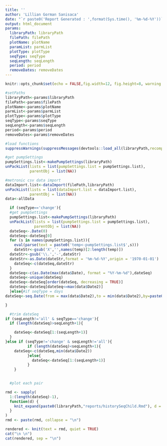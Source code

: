 ```yaml
---
title: ''
author: 'Lillian Gorman Sanisaca'
date: "`r paste0('Report Generated : ',format(Sys.time(), '%m-%d-%Y'))`"
output: html_document
params:
  libraryPath: libraryPath
  filePath: filePath
  plotName: plotName
  paramList: parmList
  plotType: plotType
  seqType: seqType
  seqLength: seqLength
  period: period
  removeDates: removeDates
---
```

<style>
    body .main-container {
        max-width: 1000px;
    }
</style>

```r

knitr::opts_chunk$set(echo = FALSE,fig.width=12, fig.height=8, warning = FALSE, message = FALSE)

```
 
```r
#setPaths
libraryPath<-params$libraryPath
filePath<-params$filePath
plotName<-params$plotName
parmList<-params$parmList
plotType<-params$plotType
seqType<-params$seqType
seqLength<-params$seqLength
period<-params$period
removeDates<-params$removeDates

#load functions
suppressWarnings(suppressMessages(devtools::load_all(libraryPath,recompile = FALSE)))

#get pumpSettings
pumpSettings.list<-makePumpSettings(libraryPath)
unPackList(lists = list(pumpSettings.list = pumpSettings.list),
           parentObj = list(NA)) 

#metronic csv data import
dataImport.list<-dataImport(filePath,libraryPath)
unPackList(lists = list(dataImport.list = dataImport.list),
           parentObj = list(NA)) 
data<-allData

  if (seqType=='change'){
  #get pumpSettings
  pumpSettings.list<-makePumpSettings(libraryPath)
  unPackList(lists = list(pumpSettings.list = pumpSettings.list),
             parentObj = list(NA)) 
  dateSeq<-.Date(0)
  dateSeq<-dateSeq[0]
  for (s in names(pumpSettings.list)){
    eval(parse(text = paste0('temp<-pumpSettings.list$',s)))
    dateStr<-gsub('X','',names(temp)[2:length(temp)])
  dateStr<-gsub('\\.','-',dateStr)
  dateStr<-as.Date(dateStr,format = '%m-%d-%Y',origin = '1970-01-01')
    dateSeq<-c(dateSeq,dateStr)
  }
  dateSeq<-c(as.Date(max(data$Date), format = "%Y-%m-%d"),dateSeq) 
  dateSeq<-unique(dateSeq)
  dateSeq<-dateSeq[order(dateSeq, decreasing = TRUE)]
  dateSeq<-dateSeq[dateSeq<=max(data$Date2)]
  }else{#if seqType = days
dateSeq<-seq.Date(from = max(data$Date2),to = min(data$Date2),by=paste0('-',period,' day'))

}

  #trim dateSeq
if (seqLength!='all' & seqType=='change'){
  if (length(dateSeq)>seqLength+1){

    dateSeq<-dateSeq[1:(seqLength+1)]
  }
}else if (seqType!='change' & seqLength!='all'){
          if (length(dateSeq)<seqLength+1){
    dateSeq<-c(dateSeq,min(data$Date2))
          }else{
            dateSeq<-dateSeq[1:(seqLength+1)]
          }
    }
 

  #plot each pair

rmd <- sapply(
  1:(length(dateSeq)-1),
  function(d) {
    knit_expand(paste0(libraryPath,"reports/historySeqChild.Rmd"), d = d)
  }
)
rmd <- paste(rmd, collapse = "\n")

```

```r
rendered <- knit(text = rmd, quiet = TRUE)
cat("\n \n")
cat(rendered, sep = "\n")
```
